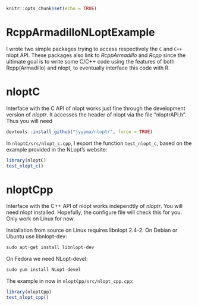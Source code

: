 ```r
knitr::opts_chunk$set(echo = TRUE)
```

# RcppArmadilloNLoptExample

I wrote two simple packages trying to access respectively the `C` and `C++` nlopt API. These packages also link to *RcppArmadillo* and *Rcpp* since the ultimate goal is to write some C/C++ code using the features of both Rcpp(Armadillo) and nlopt, to eventually interface this code with R.

# nloptC

Interface with the C API of nlopt works just fine through the development version of *nloptr*. It accesses the header of nlopt via the file "nloptrAPI.h". Thus you will need

```r
devtools::install_github("jyypma/nloptr", force = TRUE)
```

In `nloptC/src/nlopt_c.cpp`, I export the function  `test_nlopt_c`, based on the example provided in the NLopt's website:

```r
library(nloptC)
test_nlopt_c()
```

# nloptCpp

Interface with the C++ API of nlopt works independtly of *nloptr*.  You will need nlopt installed. Hopefully, the configure file will check this for you. Only work on Linux for now.

Installation from source on Linux requires libnlopt 2.4-2. On Debian or Ubuntu use libnlopt-dev:

```r
sudo apt-get install libnlopt-dev
```

On Fedora we need NLopt-devel:

```r
sudo yum install NLopt-devel
```

The example in now in `nloptCpp/src/nlopt_cpp.cpp`:

```r
library(nloptCpp)
test_nlopt_cpp()
```

